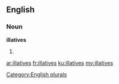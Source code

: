 ==English==

===Noun===
'''illatives'''

# {{plural of|illative}}

[[Category:English plurals]]

[[ar:illatives]]
[[fr:illatives]]
[[ku:illatives]]
[[my:illatives]]